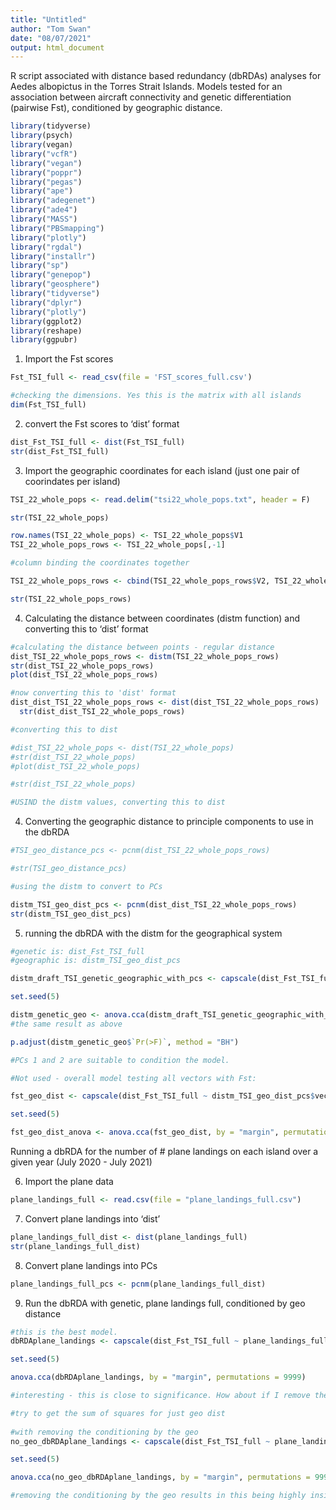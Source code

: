 ```yaml
---
title: "Untitled"
author: "Tom Swan"
date: "08/07/2021"
output: html_document
---
```


R script associated with distance based redundancy (dbRDAs) analyses for Aedes albopictus in the Torres Strait Islands. Models tested for an association between aircraft connectivity and genetic differentiation (pairwise Fst), conditioned by geographic distance. 


```r
library(tidyverse)
library(psych)
library(vegan)
library("vcfR")
library("vegan")
library("poppr")
library("pegas")
library("ape")
library("adegenet")
library("ade4")
library("MASS")
library("PBSmapping")
library("plotly")
library("rgdal")
library("installr")
library("sp")
library("genepop")
library("geosphere")
library("tidyverse")
library("dplyr")
library("plotly")
library(ggplot2)
library(reshape)
library(ggpubr)
```

1. Import the Fst scores

```r
Fst_TSI_full <- read_csv(file = 'FST_scores_full.csv')

#checking the dimensions. Yes this is the matrix with all islands
dim(Fst_TSI_full)

```

2. convert the Fst scores to 'dist' format

```r
dist_Fst_TSI_full <- dist(Fst_TSI_full)
str(dist_Fst_TSI_full)
```

3. Import the geographic coordinates for each island (just one pair of coorindates per island)

```r

TSI_22_whole_pops <- read.delim("tsi22_whole_pops.txt", header = F)

str(TSI_22_whole_pops)

row.names(TSI_22_whole_pops) <- TSI_22_whole_pops$V1
TSI_22_whole_pops_rows <- TSI_22_whole_pops[,-1]

#column binding the coordinates together

TSI_22_whole_pops_rows <- cbind(TSI_22_whole_pops_rows$V2, TSI_22_whole_pops_rows$V3)

str(TSI_22_whole_pops_rows)
```
4. Calculating the distance between coordinates (distm function) and converting this to 'dist' format

```r
#calculating the distance between points - regular distance
dist_TSI_22_whole_pops_rows <- distm(TSI_22_whole_pops_rows)
str(dist_TSI_22_whole_pops_rows)
plot(dist_TSI_22_whole_pops_rows)

#now converting this to 'dist' format
dist_dist_TSI_22_whole_pops_rows <- dist(dist_TSI_22_whole_pops_rows)
  str(dist_dist_TSI_22_whole_pops_rows)

#converting this to dist

#dist_TSI_22_whole_pops <- dist(TSI_22_whole_pops)
#str(dist_TSI_22_whole_pops)
#plot(dist_TSI_22_whole_pops)

#str(dist_TSI_22_whole_pops)

#USIND the distm values, converting this to dist

```
4. Converting the geographic distance to principle components to use in the dbRDA

```r
#TSI_geo_distance_pcs <- pcnm(dist_TSI_22_whole_pops_rows)

#str(TSI_geo_distance_pcs)

#using the distm to convert to PCs

distm_TSI_geo_dist_pcs <- pcnm(dist_dist_TSI_22_whole_pops_rows)
str(distm_TSI_geo_dist_pcs)


```
5. running the dbRDA with the distm for the geographical system

```r
#genetic is: dist_Fst_TSI_full
#geographic is: distm_TSI_geo_dist_pcs

distm_draft_TSI_genetic_geographic_with_pcs <- capscale(dist_Fst_TSI_full ~ distm_TSI_geo_dist_pcs$vectors[,1] + distm_TSI_geo_dist_pcs$vectors[,2] + distm_TSI_geo_dist_pcs$vectors[,3] + distm_TSI_geo_dist_pcs$vectors[,4] + distm_TSI_geo_dist_pcs$vectors[,5] + distm_TSI_geo_dist_pcs$vectors[,6] + distm_TSI_geo_dist_pcs$vectors[,7])

set.seed(5)

distm_genetic_geo <- anova.cca(distm_draft_TSI_genetic_geographic_with_pcs, by = "margin", permutations = 9999)
#the same result as above

p.adjust(distm_genetic_geo$`Pr(>F)`, method = "BH")

#PCs 1 and 2 are suitable to condition the model. 

#Not used - overall model testing all vectors with Fst:

fst_geo_dist <- capscale(dist_Fst_TSI_full ~ distm_TSI_geo_dist_pcs$vectors)

set.seed(5)

fst_geo_dist_anova <- anova.cca(fst_geo_dist, by = "margin", permutations = 9999)

```

Running a dbRDA for the number of # plane landings on each island over a given year (July 2020 - July 2021)

6. Import the plane data

```r
plane_landings_full <- read.csv(file = "plane_landings_full.csv")


```

7. Convert plane landings into 'dist'

```r
plane_landings_full_dist <- dist(plane_landings_full)
str(plane_landings_full_dist)
```

8. Convert plane landings into PCs

```r
plane_landings_full_pcs <- pcnm(plane_landings_full_dist)
```

9. Run the dbRDA with genetic, plane landings full, conditioned by geo distance

```r
#this is the best model.
dbRDAplane_landings <- capscale(dist_Fst_TSI_full ~ plane_landings_full_pcs$vectors + Condition(distm_TSI_geo_dist_pcs$vectors[c(1,2)]))

set.seed(5)

anova.cca(dbRDAplane_landings, by = "margin", permutations = 9999)

#interesting - this is close to significance. How about if I remove the geographic distance conditioning?

#try to get the sum of squares for just geo dist
                       
#with removing the conditioning by the geo
no_geo_dbRDAplane_landings <- capscale(dist_Fst_TSI_full ~ plane_landings_full_pcs$vectors)

set.seed(5)

anova.cca(no_geo_dbRDAplane_landings, by = "margin", permutations = 9999)

#removing the conditioning by the geo results in this being highly insignificant. 

```
